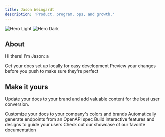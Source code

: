 ```yaml
---
title: Jason Weingardt
description: 'Product, program, ops, and growth.'
---
```


<img
  className="block dark:hidden"
  src="/images/jason-w.jpg"
  alt="Hero Light"
/>
<img
  className="hidden dark:block"
  src="/images/hero-dark.svg"
  alt="Hero Dark"
/>

## About

Hi there! I'm Jason: a 

<CardGroup cols={2}>
  <Card
    title="Resume"
    icon="file-user"
    href="https://www.linkedin.com/in/jasonweingardt/"
  >
    Get your docs set up locally for easy development
  </Card>
  <Card
    title="Preview Changes"
    icon="image"
    href="https://mintlify.com/docs/development"
  >
    Preview your changes before you push to make sure they're perfect
  </Card>
</CardGroup>

## Make it yours

Update your docs to your brand and add valuable content for the best user conversion.

<CardGroup cols={2}>
  <Card
    title="Customize Style"
    icon="palette"
    href="https://mintlify.com/docs/settings/global"
  >
    Customize your docs to your company's colors and brands
  </Card>
  <Card
    title="Reference APIs"
    icon="code"
    href="https://mintlify.com/docs/api-playground/openapi"
  >
    Automatically generate endpoints from an OpenAPI spec
  </Card>
  <Card
    title="Add Components"
    icon="screwdriver-wrench"
    href="https://mintlify.com/docs/components/accordion"
  >
    Build interactive features and designs to guide your users
  </Card>
  <Card
    title="Get Inspiration"
    icon="stars"
    href="https://mintlify.com/customers"
  >
    Check out our showcase of our favorite documentation
  </Card>
</CardGroup>

